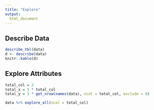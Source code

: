 ---
title: "Explore"
output: 
  html_document
---

## Describe Data

```{r echo=FALSE, message=FALSE, warning=FALSE}
describe_tbl(data)
d <- describe(data)
knitr::kable(d)
```

## Explore Attributes

```{r, message=FALSE, warning=FALSE, include=FALSE}
total_col = 2
total_x = 5 * total_col
total_y = 3 * get_nrow(names(data), ncol = total_col, exclude = 0) 
```

```{r echo=FALSE, fig.height=total_y, fig.width=total_x, message=FALSE, warning=FALSE}
data %>% explore_all(ncol = total_col)
```
